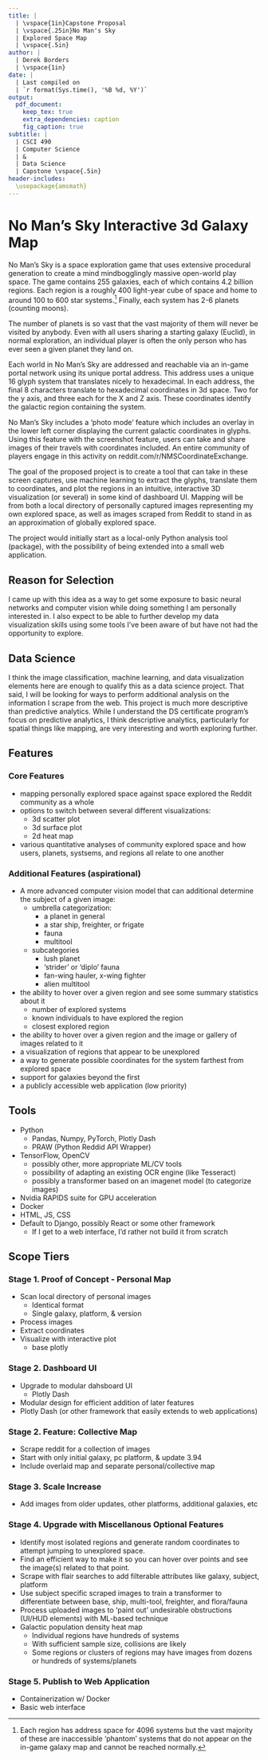 ---
title: |
  | \vspace{1in}Capstone Proposal
  | \vspace{.25in}No Man's Sky
  | Explored Space Map
  | \vspace{.5in}  
author: |
  | Derek Borders
  | \vspace{1in}
date: |
  | Last compiled on  
  | `r format(Sys.time(), '%B %d, %Y')`
output: 
  pdf_document:
    keep_tex: true
    extra_dependencies: caption
    fig_caption: true
subtitle: | 
  | CSCI 490 
  | Computer Science 
  | & 
  | Data Science 
  | Capstone \vspace{.5in}
header-includes:
  \usepackage{amsmath}
---  
\pagebreak 

# No Man's Sky Interactive 3d Galaxy Map 

No Man's Sky is a space exploration game that uses extensive procedural generation to create a mind mindbogglingly massive open-world play space. The game contains 255 galaxies, each of which contains 4.2 billion regions. Each region is a roughly 400 light-year cube of space and home to around 100 to 600 star systems.^[Each region has address space for 4096 systems but the vast majority of these are inaccessible 'phantom' systems that do not appear on the in-game galaxy map and cannot be reached normally.] Finally, each system has 2-6 planets (counting moons). 

The number of planets is so vast that the vast majority of them will never be visited by anybody. Even with all users sharing a starting galaxy (Euclid), in normal exploration, an individual player is often the only person who has ever seen a given planet they land on. 

Each world in No Man's Sky are addressed and reachable via an in-game portal network using its unique portal address. This address uses a unique 16 glyph system that translates nicely to hexadecimal. In each address, the final 8 characters translate to hexadecimal coordinates in 3d space. Two for the y axis, and three each for the X and Z axis. These coordinates identify the galactic region containing the system. 

No Man's Sky includes a 'photo mode' feature which includes an overlay in the lower left corner displaying the current galactic coordinates in glyphs. Using this feature with the screenshot feature, users can take and share images of their travels with coordinates included. An entire community of players engage in this activity on reddit.com/r/NMSCoordinateExchange. 

The goal of the proposed project is to create a tool that can take in these screen captures, use machine learning to extract the glyphs, translate them to coordinates, and plot the regions in an intuitive, interactive 3D visualization (or several) in some kind of dashboard UI. Mapping will be from both a local directory of personally captured images representing my own explored space, as well as images scraped from Reddit to stand in as an approximation of globally explored space.

The project would initially start as a local-only Python analysis tool (package), with the possibility of being extended into a small web application.



## Reason for Selection  

I came up with this idea as a way to get some exposure to basic neural networks and computer vision while doing something I am personally interested in. I also expect to be able to further develop my data visualization skills using some tools I've been aware of but have not had the opportunity to explore.





## Data Science  

I think the image classification, machine learning, and data visualization elements here are enough to qualify this as a data science project. That said, I will be looking for ways to perform additional analysis on the information I scrape from the web. This project is much more descriptive than predictive analytics. While I understand the DS certificate program's focus on predictive analytics, I think descriptive analytics, particularly for spatial things like mapping, are very interesting and worth exploring further.



\pagebreak

## Features

### Core Features  

- mapping personally explored space against space explored the Reddit community as a whole 
- options to switch between several different visualizations: 
  - 3d scatter plot 
  - 3d surface plot  
  - 2d heat map 
- various quantitative analyses of community explored space and how users, planets, systsems, and regions all relate to one another  

### Additional Features (aspirational)  

- A more advanced computer vision model that can additional determine the subject of a given image:  
  - umbrella categorization:  
    - a planet in general  
    - a star ship, freighter, or frigate  
    - fauna  
    - multitool  
  - subcategories  
    - lush planet  
    - 'strider' or 'diplo' fauna  
    - fan-wing hauler, x-wing fighter  
    - alien multitool  
- the ability to hover over a given region and see some summary statistics about it  
  - number of explored systems  
  - known individuals to have explored the region  
  - closest explored region  
- the ability to hover over a given region and the image or gallery of images related to it  
- a visualization of regions that appear to be unexplored  
- a way to generate possible coordinates for the system farthest from explored space  
- support for galaxies beyond the first  
- a publicly accessible web application (low priority)  



## Tools  

- Python  
  - Pandas, Numpy, PyTorch, Plotly Dash  
  - PRAW (Python Reddid API Wrapper)
- TensorFlow, OpenCV  
  - possibly other, more appropriate ML/CV tools  
  - possibility of adapting an existing OCR engine (like Tesseract)  
  - possibly a transformer based on an imagenet model (to categorize images)  
- Nvidia RAPIDS suite for GPU acceleration  
- Docker  
- HTML, JS, CSS  
- Default to Django, possibly React or some other framework  
  - If I get to a web interface, I'd rather not build it from scratch  







## Scope Tiers  

### Stage 1. Proof of Concept - Personal Map  
- Scan local directory of personal images  
  - Identical format  
  - Single galaxy, platform, & version  
- Process images  
- Extract coordinates  
- Visualize with interactive plot  
  - base plotly  

### Stage 2. Dashboard UI  
- Upgrade to modular dahsboard UI  
  - Plotly Dash  
- Modular design for efficient addition of later features  
- Plotly Dash (or other framework that easily extends to web applications)  

### Stage 2. Feature: Collective Map  
- Scrape reddit for a collection of images  
- Start with only initial galaxy, pc platform, & update 3.94  
- Include overlaid map and separate personal/collective map  

### Stage 3. Scale Increase  
- Add images from older updates, other platforms, additional galaxies, etc    

### Stage 4. Upgrade with Miscellanous Optional Features   
- Identify most isolated regions and generate random coordinates to attempt jumping to unexplored space. 
- Find an efficient way to make it so you can hover over points and see the image(s) related to that point.  
- Scrape with flair searches to add filterable attributes like galaxy, subject, platform  
- Use subject specific scraped images to train a transformer to differentiate between base, ship, multi-tool, freighter, and flora/fauna   
- Process uploaded images to 'paint out' undesirable obstructions (UI/HUD elements) with ML-based technique  
- Galactic population density heat map  
  - Individual regions have hundreds of systems  
  - With sufficient sample size, collisions are likely  
  - Some regions or clusters of regions may have images from dozens or hundreds of systems/planets  

### Stage 5. Publish to Web Application   
- Containerization w/ Docker  
- Basic web interface  

